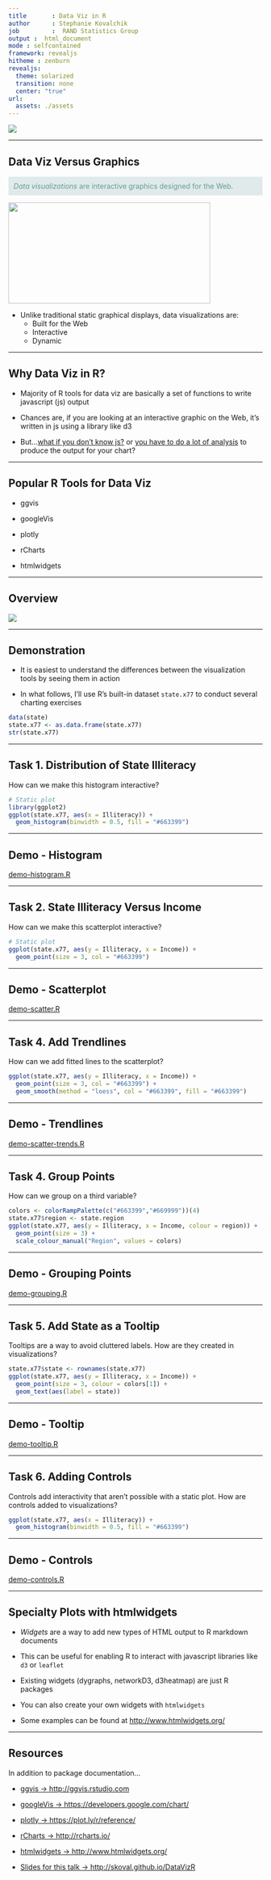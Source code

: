 ```yaml
---
title       : Data Viz in R
author      : Stephanie Kovalchik
job         :  RAND Statistics Group
output :  html_document
mode : selfcontained
framework: revealjs
hitheme : zenburn
revealjs:
  theme: solarized
  transition: none
  center: "true"
url:
  assets: ./assets
--- 
```


<img src="assets/img/dataviz_ad.png" />

---

## Data Viz Versus Graphics

<p style="align:left;color:#669999;background-color:#e0eaea;padding:2%;"><i>Data visualizations</i> are interactive graphics designed for the Web.</p>

<img src="assets/img/dataviz_model.png" width='400px' height='200px' />

* Unlike traditional static graphical displays, data visualizations are:
  - Built for the Web
  - Interactive
  - Dynamic

---

## Why Data Viz in R?

* Majority of R tools for data viz are basically a set of functions to write javascript (js) output

* Chances are, if you are looking at an interactive graphic on the Web, it's written in js using a library like d3

* But...<u>what if you don't know js?</u> or <u>you have to do a lot of analysis</u> to produce the output for your chart?

---

## Popular R Tools for Data Viz

* ggvis

* googleVis

* plotly

* rCharts

* htmlwidgets

---

## Overview

<img src="assets/img/comparison_table.png" />

---

## Demonstration

* It is easiest to understand the differences between the visualization tools by seeing them in action

* In what follows, I'll use R's built-in dataset <code>state.x77</code> to conduct several charting exercises

```r
data(state)
state.x77 <- as.data.frame(state.x77)
str(state.x77)
```

---

## Task 1. Distribution of State Illiteracy

How can we make this histogram interactive?

```r
# Static plot
library(ggplot2)
ggplot(state.x77, aes(x = Illiteracy)) +
  geom_histogram(binwidth = 0.5, fill = "#663399")
```

---

## Demo - Histogram

[demo-histogram.R](https://github.com/skoval/DataVizR/raw/master/demo-histogram.R)

---

## Task 2. State Illiteracy Versus Income 

How can we make this scatterplot interactive?

```r
# Static plot
ggplot(state.x77, aes(y = Illiteracy, x = Income)) +
  geom_point(size = 3, col = "#663399")   
```

---

## Demo - Scatterplot

[demo-scatter.R](https://github.com/skoval/DataVizR/raw/master/demo-scatter.R)

---

## Task 4. Add Trendlines

How can we add fitted lines to the scatterplot?

```r
ggplot(state.x77, aes(y = Illiteracy, x = Income)) +
  geom_point(size = 3, col = "#663399") +
  geom_smooth(method = "loess", col = "#663399", fill = "#663399")
```

---

## Demo - Trendlines

[demo-scatter-trends.R](https://github.com/skoval/DataVizR/raw/master/demo-scatter-trends.R)

---

## Task 4. Group Points

How can we group on a third variable?

```r
colors <- colorRampPalette(c("#663399","#669999"))(4)
state.x77$region <- state.region
ggplot(state.x77, aes(y = Illiteracy, x = Income, colour = region)) +
  geom_point(size = 3) +
  scale_colour_manual("Region", values = colors)
```

---

## Demo - Grouping Points

[demo-grouping.R](https://github.com/skoval/DataVizR/raw/master/demo-grouping.R)

---

## Task 5. Add State as a Tooltip

Tooltips are a way to avoid cluttered labels. How are they created in visualizations?

```r
state.x77$state <- rownames(state.x77)
ggplot(state.x77, aes(y = Illiteracy, x = Income)) +
  geom_point(size = 3, colour = colors[1]) +
  geom_text(aes(label = state)) 
```

---

## Demo - Tooltip

[demo-tooltip.R](https://github.com/skoval/DataVizR/raw/master/demo-tooltip.R)

---

## Task 6. Adding  Controls

Controls add interactivity that aren't possible with a static plot. How are controls added to visualizations?

```r
ggplot(state.x77, aes(x = Illiteracy)) +
  geom_histogram(binwidth = 0.5, fill = "#663399")
```

---

## Demo - Controls

[demo-controls.R](https://github.com/skoval/DataVizR/raw/master/demo-controls.R)

---

## Specialty Plots with htmlwidgets

* _Widgets_ are a way to add new types of HTML output to R markdown documents

* This can be useful for enabling R to interact with javascript libraries like <code>d3</code> or <code>leaflet</code>

* Existing widgets (dygraphs, networkD3, d3heatmap) are just R packages

* You can also create your own widgets with <code>htmlwidgets</code>

* Some examples can be found at [http://www.htmlwidgets.org/](http://www.htmlwidgets.org/)

---

## Resources 

In addition to package documentation...

* [ggvis -> http://ggvis.rstudio.com](http://ggvis.rstudio.com)

* [googleVis -> https://developers.google.com/chart/](https://developers.google.com/chart/)

* [plotly -> https://plot.ly/r/reference/](https://plot.ly/r/reference/)

* [rCharts -> http://rcharts.io/](http://rcharts.io/)

* [htmlwidgets -> http://www.htmlwidgets.org/](http://www.htmlwidgets.org/)

* [Slides for this talk -> http://skoval.github.io/DataVizR](http://skoval.github.io/DataVizR)



